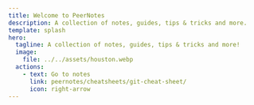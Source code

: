 ```yaml
---
title: Welcome to PeerNotes
description: A collection of notes, guides, tips & tricks and more.
template: splash
hero:
  tagline: A collection of notes, guides, tips & tricks and more!
  image:
    file: ../../assets/houston.webp
  actions:
    - text: Go to notes
      link: peernotes/cheatsheets/git-cheat-sheet/
      icon: right-arrow
---
```



[//]: # (## Next steps)

[//]: # (<CardGrid stagger>)

[//]: # (	<Card title="Update content" icon="pencil">)

[//]: # (		Edit `src/content/docs/index.mdx` to see this page change.)

[//]: # (	</Card>)

[//]: # (	<Card title="Add new content" icon="add-document">)

[//]: # (		Add Markdown or MDX files to `src/content/docs` to create new pages.)

[//]: # (	</Card>)

[//]: # (	<Card title="Configure your site" icon="setting">)

[//]: # (		Edit your `sidebar` and other config in `astro.config.mjs`.)

[//]: # (	</Card>)

[//]: # (	<Card title="Read the docs" icon="open-book">)

[//]: # (		Learn more in [the Starlight Docs]&#40;https://starlight.astro.build/&#41;.)

[//]: # (	</Card>)

[//]: # (</CardGrid>)
